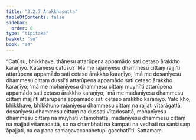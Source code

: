 ```yaml
---
title: "3.2.7 Ārakkhasutta"
tableOfContents: false
sidebar:
  order: 8
type: "tipitaka"
basket: "su"
book: "a4"
---
```



<DynamicBreadcrumb />

<Division number="117" book="a4">

<Paragraph number="771" book="a4">
“Catūsu, bhikkhave, ṭhānesu attarūpena appamādo sati cetaso ārakkho karaṇīyo. Katamesu catūsu? ‘Mā me rajanīyesu dhammesu cittaṃ rajjī’ti attarūpena appamādo sati cetaso ārakkho karaṇīyo; ‘mā me dosanīyesu dhammesu cittaṃ dussī’ti attarūpena appamādo sati cetaso ārakkho karaṇīyo; ‘mā me mohanīyesu dhammesu cittaṃ muyhī’ti attarūpena appamādo sati cetaso ārakkho karaṇīyo; ‘mā me madanīyesu dhammesu cittaṃ majjī’ti attarūpena appamādo sati cetaso ārakkho karaṇīyo.
</Paragraph>

<Paragraph number="772" book="a4">
Yato kho, bhikkhave, bhikkhuno rajanīyesu dhammesu cittaṃ na rajjati vītarāgattā, dosanīyesu dhammesu cittaṃ na dussati vītadosattā, mohanīyesu dhammesu cittaṃ na muyhati vītamohattā, madanīyesu dhammesu cittaṃ na majjati vītamadattā, so na chambhati na kampati na vedhati na santāsaṃ āpajjati, na ca pana samaṇavacanahetupi gacchatī”ti.

</Paragraph>
</Division>

<Paragraph number="773" type="center" book="a4">
Sattamaṃ.
</Paragraph>